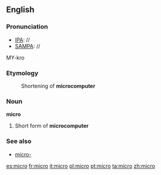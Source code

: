 ==English==
===Pronunciation===
*[[IPA]]: //
*[[SAMPA]]: //
MY-kro

===Etymology===
:Shortening of '''microcomputer'''

===Noun===
'''micro'''

#Short form of '''microcomputer'''

===See also===
*[[micro-]]

[[es:micro]]
[[fr:micro]]
[[it:micro]]
[[pl:micro]]
[[pt:micro]]
[[ta:micro]]
[[zh:micro]]